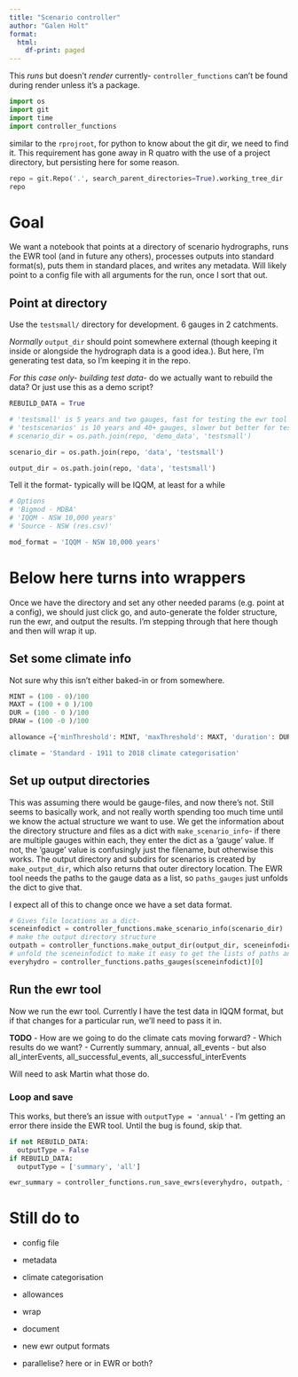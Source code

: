 ```yaml
---
title: "Scenario controller"
author: "Galen Holt"
format:
  html:
    df-print: paged
---
```


This *runs* but doesn't *render* currently- `controller_functions` can't be found during render unless it's a package.
```python
import os
import git
import time
import controller_functions
```

similar to the `rprojroot`, for python to know about the git dir, we need to find it. This requirement has gone away in R quatro with the use of a project directory, but persisting here for some reason.

```python
repo = git.Repo('.', search_parent_directories=True).working_tree_dir
repo
```

# Goal

We want a notebook that points at a directory of scenario hydrographs, runs the EWR tool (and in future any others), processes outputs into standard format(s), puts them in standard places, and writes any metadata. Will likely point to a config file with all arguments for the run, once I sort that out.

## Point at directory

Use the `testsmall/` directory for development. 6 gauges in 2 catchments.

*Normally* `output_dir` should point somewhere external (though keeping it inside or alongside the hydrograph data is a good idea.). But here, I'm generating test data, so I'm keeping it in the repo.

*For this case only- building test data*- do we actually want to rebuild the data? Or just use this as a demo script?

```python
REBUILD_DATA = True
```

```python
# 'testsmall' is 5 years and two gauges, fast for testing the ewr tool
# 'testscenarios' is 10 years and 40+ gauges, slower but better for testing whole toolkit, especially aggregation
# scenario_dir = os.path.join(repo, 'demo_data', 'testsmall')

scenario_dir = os.path.join(repo, 'data', 'testsmall')

output_dir = os.path.join(repo, 'data', 'testsmall')
```

Tell it the format- typically will be IQQM, at least for a while

```python
# Options
# 'Bigmod - MDBA'
# 'IQQM - NSW 10,000 years'
# 'Source - NSW (res.csv)'

mod_format = 'IQQM - NSW 10,000 years'
```

# Below here turns into wrappers

Once we have the directory and set any other needed params (e.g. point at a config), we should just click go, and auto-generate the folder structure, run the ewr, and output the results. I'm stepping through that here though and then will wrap it up.

## Set some climate info

Not sure why this isn't either baked-in or from somewhere.

```python
MINT = (100 - 0)/100
MAXT = (100 + 0 )/100
DUR = (100 - 0 )/100
DRAW = (100 -0 )/100

allowance ={'minThreshold': MINT, 'maxThreshold': MAXT, 'duration': DUR, 'drawdown': DRAW}

climate = 'Standard - 1911 to 2018 climate categorisation'
```

## Set up output directories

This was assuming there would be gauge-files, and now there's not. Still seems to basically work, and not really worth spending too much time until we know the actual structure we want to use. We get the information about the directory structure and files as a dict with `make_scenario_info`- if there are multiple gauges within each, they enter the dict as a 'gauge' value. If not, the 'gauge' value is confusingly just the filename, but otherwise this works. The output directory and subdirs for scenarios is created by `make_output_dir`, which also returns that outer directory location. The EWR tool needs the paths to the gauge data as a list, so `paths_gauges` just unfolds the dict to give that.

I expect all of this to change once we have a set data format.

```python
# Gives file locations as a dict- 
sceneinfodict = controller_functions.make_scenario_info(scenario_dir)
# make the output directory structure
outpath = controller_functions.make_output_dir(output_dir, sceneinfodict)
# unfold the sceneinfodict to make it easy to get the lists of paths and gauges
everyhydro = controller_functions.paths_gauges(sceneinfodict)[0]
```

## Run the ewr tool

Now we run the ewr tool. Currently I have the test data in IQQM format, but if that changes for a particular run, we'll need to pass it in.

**TODO** - How are we going to do the climate cats moving forward? - Which results do we want? - Currently summary, annual, all_events - but also all_interEvents, all_successful_events, all_successful_interEvents

Will need to ask Martin what those do.

### Loop and save

This works, but there's an issue with `outputType = 'annual'` - I'm getting an error there inside the EWR tool. Until the bug is found, skip that.

```python
if not REBUILD_DATA:
  outputType = False
if REBUILD_DATA:
  outputType = ['summary', 'all']

ewr_summary = controller_functions.run_save_ewrs(everyhydro, outpath, format = mod_format, allowance = allowance, climate = climate, outputType = outputType, datesuffix = False, returnType = 'summary')
```

# Still do to

-   config file

-   metadata

-   climate categorisation

-   allowances

-   wrap

-   document

-   new ewr output formats

-   parallelise? here or in EWR or both?
